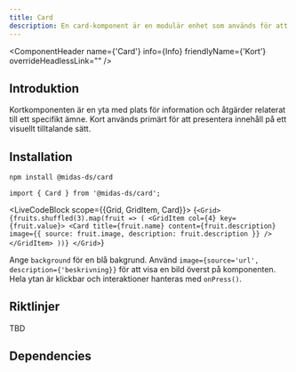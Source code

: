 ```yaml
---
title: Card
description: En card-komponent är en modulär enhet som används för att presentera innehåll på ett strukturerat och visuellt tilltalande sätt.
---
```



<ComponentHeader name={'Card'} info={Info} friendlyName={'Kort'} overrideHeadlessLink="" />

## Introduktion

Kortkomponenten är en yta med plats för information och åtgärder relaterat till ett specifikt ämne. Kort används primärt för att presentera innehåll på ett visuellt tilltalande sätt. 

## Installation

```bash npm2yarn
npm install @midas-ds/card
```

```tsx
import { Card } from '@midas-ds/card';
```

<LiveCodeBlock scope={{Grid, GridItem, Card}}>
{`<Grid>
  {fruits.shuffled(3).map(fruit => (
    <GridItem col={4} key={fruit.value}>
      <Card
        title={fruit.name}
        content={fruit.description}
        image={{ source: fruit.image, description: fruit.description }}
      />
    </GridItem>
  ))}
</Grid>`}
</LiveCodeBlock>
<br />

Ange `background` för en blå bakgrund. Använd `image={source='url', description={'beskrivning}}` för att visa en bild överst på komponenten.
Hela ytan är klickbar och interaktioner hanteras med `onPress()`.

## Riktlinjer
TBD

## Dependencies
<ComponentFooter info={Info}/>
